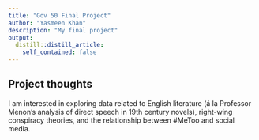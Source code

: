 ```yaml
---
title: "Gov 50 Final Project"
author: "Yasmeen Khan"
description: "My final project"
output:
  distill::distill_article:
    self_contained: false
---
```




## Project thoughts

I am interested in exploring data related to English literature (á la Professor Menon's analysis of direct speech in 19th century novels), right-wing conspiracy theories, and the relationship between  #MeToo and social media.